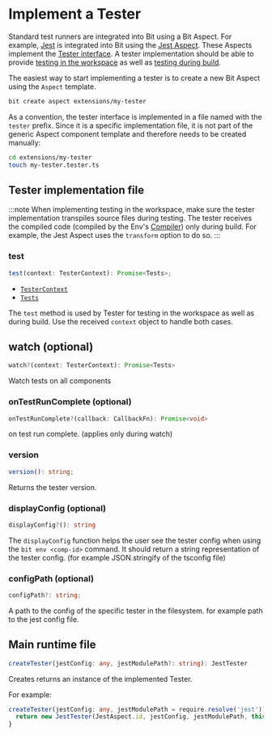 # Implement a Tester

Standard test runners are integrated into Bit using a Bit Aspect. For example, [Jest](https://jestjs.io/) is integrated into Bit using the [Jest Aspect](https://bit.dev/teambit/defender/jest).
These Aspects implement the [Tester interface](https://bit.dev/teambit/defender/tester/~code/tester.ts). A tester implementation should be able to provide [testing in the workspace](./workspace-testing) as well as [testing during build](./testing-during-build).

The easiest way to start implementing a tester is to create a new Bit Aspect using the `Aspect` template.

```bash title="Create a new Aspect component"
bit create aspect extensions/my-tester
```

As a convention, the tester interface is implemented in a file named with the `tester` prefix. Since it is a specific implementation file, it is not part of the generic Aspect component template and therefore needs to be created manually:

```bash title="Create a tester implementation file"
cd extensions/my-tester
touch my-tester.tester.ts
```

## Tester implementation file

:::note
When implementing testing in the workspace, make sure the tester implementation transpiles source files during testing. The tester receives the compiled code (compiled by the Env's [Compiler](/dev-services-overview/compiler/compiler-overview)) only during build.
For example, the Jest Aspect uses the `transform` option to do so.
:::

### test

```js
test(context: TesterContext): Promise<Tests>;
```

- [`TesterContext`](https://bit.dev/teambit/defender/tester/~code/tester.ts)<!-- TODO: maybe change link to point to the builder docs here-->
- [`Tests`](https://bit.dev/teambit/defender/tester/~code/tester.ts)<!-- TODO: maybe change link to point to the builder docs here-->

The `test` method is used by Tester for testing in the workspace as well as during build. Use the received `context` object to handle both cases.

## watch (optional)

```ts
watch?(context: TesterContext): Promise<Tests>
```

Watch tests on all components

### onTestRunComplete (optional)

```ts
onTestRunComplete?(callback: CallbackFn): Promise<void>
```

on test run complete. (applies only during watch)

### version

```ts
version(): string;
```

Returns the tester version.

### displayConfig (optional)

```ts
displayConfig?(): string
```

The `displayConfig` function helps the user see the tester config when using the `bit env <comp-id>` command.
It should return a string representation of the tester config. (for example JSON.stringify of the tsconfig file)

### configPath (optional)

```ts
configPath?: string;
```

A path to the config of the specific tester in the filesystem.
for example path to the jest config file.

## Main runtime file

```ts
createTester(jestConfig: any, jestModulePath?: string): JestTester
```

Creates returns an instance of the implemented Tester.

For example:

```ts
createTester(jestConfig: any, jestModulePath = require.resolve('jest')) {
  return new JestTester(JestAspect.id, jestConfig, jestModulePath, this.jestWorker, this.logger);
}
```
